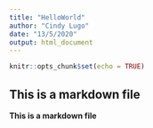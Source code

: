 ```yaml
---
title: "HelloWorld"
author: "Cindy Lugo"
date: "13/5/2020"
output: html_document
---
```


```r
knitr::opts_chunk$set(echo = TRUE)
```

## This is a markdown file
**This is a markdown file**